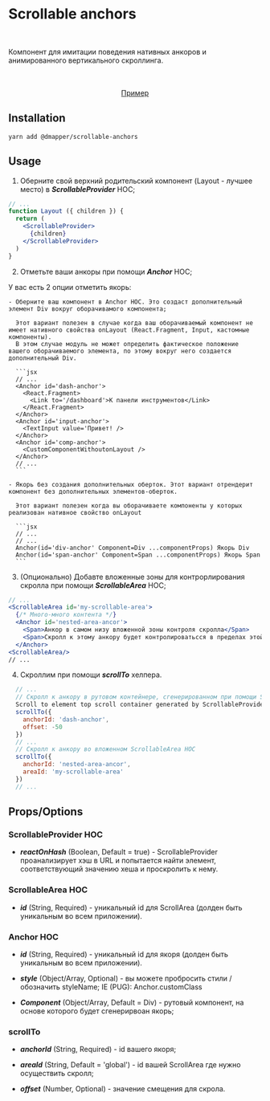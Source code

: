 # Scrollable anchors

<br />

Компонент для имитации поведения нативных анкоров и анимированного вертикального скроллинга.

<br />
<br />

<center>
  <a href='/scrollable-anchors-example#3'>Пример</a>
</center>

## Installation

```yarn add @dmapper/scrollable-anchors```

## Usage

1. Оберните свой верхний родительский компонент (Layout - лучшее место) в ***ScrollableProvider*** HOC;

  ```jsx
  // ...
  function Layout ({ children }) {
    return (
      <ScrollableProvider>
        {children}
      </ScrollableProvider>
    )
  }
  ```

2. Отметьте ваши анкоры при помощи ***Anchor*** HOC;

  У вас есть 2 опции отметить якорь:

    - Оберните ваш компонент в Anchor HOC. Это создаст дополнительный элемент Div вокруг оборачивамого компонента;

      Этот вариант полезен в случае когда ваш оборачиваемый компонент не имеет нативного свойства onLayout (React.Fragment, Input, кастомные компоненты).
      В этом случае модуль не может определить фактическое положение вашего оборачиваемого элемента, по этому вокруг него создается дополнительный Div.

      ```jsx
      // ...
      <Anchor id='dash-anchor'>
        <React.Fragment>
          <Link to='/dashboard'>К панели инструментов</Link>
        </React.Fragment>
      </Anchor>
      <Anchor id='input-anchor'>
        <TextInput value='Привет! />
      </Anchor>
      <Anchor id='comp-anchor'>
        <CustomComponentWithoutonLayout />
      </Anchor>
      // ...
      ```

    - Якорь без создания дополнительных оберток. Этот вариант отрендерит компонент без дополнительных элементов-оберток.
      
      Этот вариант полезен когда вы оборачиваете компоненты у которых реализован нативное свойство onLayout

      ```jsx
      // ...
      // ...
      Anchor(id='div-anchor' Component=Div ...componentProps) Якорь Div
      Anchor(id='span-anchor' Component=Span ...componentProps) Якорь Span
      ```

3. (Опционально) Добавте вложенные зоны для контрорлирования скролла при помощи ***ScrollableArea*** HOC;

  ```jsx
  // ...
  <ScrollableArea id='my-scrollable-area'>
    {/* Много-много контента */}
    <Anchor id='nested-area-ancor'>
      <Span>Анкор в самом низу вложенной зоны контроля скролла</Span>
      <Span>Скролл к этому анкору будет контролироватьсся в пределах этой зоны контроля скролла</Span>
    </Anchor>
  <ScrollableArea/>
  // ...
  ```

4. Скроллим при помощи ***scrollTo*** хелпера.

  ```js
    // ...
    // Скролл к анкору в рутовом контейнере, сгенерированном при помощи ScrollableProvider HOC
    Scroll to element top scroll container generated by ScrollableProvider HOC
    scrollTo({
      anchorId: 'dash-anchor',
      offset: -50
    })
    // ...
    // Скролл к анкору во вложенном ScrollableArea HOC
    scrollTo({
      anchorId: 'nested-area-ancor',
      areaId: 'my-scrollable-area'
    })
    // ...
  ```

## Props/Options

### ScrollableProvider HOC

* ***reactOnHash*** (Boolean, Default = true) -  ScrollableProvider проанализирует хэш в URL и попытается найти элемент, соответствующий значению хеша и проскролить к нему.

### ScrollableArea HOC

* ***id*** (String, Required) - уникальный id для ScrollArea (долден быть уникальным во всем приложении).

### Anchor HOC

* ***id*** (String, Required) - уникальный id для якоря (долден быть уникальным во всем приложении).

* ***style*** (Object/Array, Optional) - вы можете пробросить стили / обозначить styleName; IE (PUG): Anchor.customClass

* ***Component*** (Object/Array, Default = Div) - рутовый компонент, на основе которого будет сгенерирвоан якорь;

### scrollTo

* ***anchorId*** (String, Required) - id вашего якоря;

* ***areaId*** (String, Default = 'global') - id вашей ScrollArea где нужно осуществить скролл;

* ***offset*** (Number, Optional) - значение смещения для скрола.







